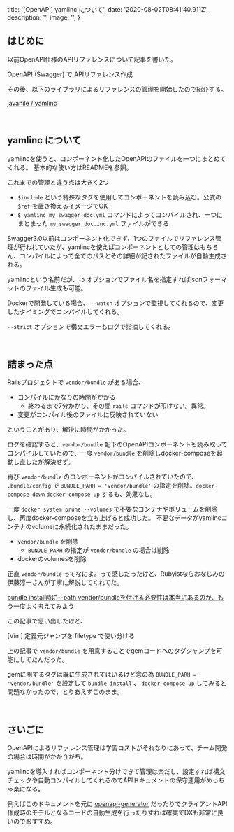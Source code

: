 
  title: '[OpenAPI] yamlinc について',
  date: '2020-08-02T08:41:40.911Z',
  description: '',
  image: '',
}

## はじめに

以前OpenAPI仕様のAPIリファレンスについて記事を書いた。

<Link href="/posts/20200614">OpenAPI (Swagger) で APIリファレンス作成</Link>

その後、以下のライブラリによるリファレンスの管理を開始したので紹介する。

[javanile / yamlinc](https://github.com/javanile/yamlinc)

<br />

## yamlinc について

yamlincを使うと、コンポーネント化したOpenAPIのファイルを一つにまとめてくれる。
基本的な使い方はREADMEを参照。

これまでの管理と違う点は大きく2つ

- `$include` という特殊なタグを使用してコンポーネントを読み込む。公式の `$ref` を置き換えるイメージでOK
- `$ yamlinc my_swagger_doc.yml` コマンドによってコンパイルされ、一つにまとまった `my_swagger_doc.inc.yml` ファイルができる

Swagger3.0以前はコンポーネント化できず、1つのファイルでリファレンス管理が行われていたが、yamlincを使えばコンポーネントとしての管理はもちろん、コンパイルによって全てのパスとその詳細が記されたファイルが自動生成される。

yamlincという名前だが、`-o` オプションでファイル名を指定すればjsonフォーマットのファイル生成も可能。

Dockerで開発している場合、 `--watch` オプションで監視してくれるので、変更したタイミングでコンパイルしてくれる。

`--strict` オプションで構文エラーもログで指摘してくれる。

<br />

## 詰まった点

Railsプロジェクトで `vendor/bundle` がある場合、

- コンパイルにかなりの時間がかかる
  - 終わるまで7分かかり、その間 `rails` コマンドが叩けない。異常。
- 変更がコンパイル後のファイルに反映されていない

ということがあり、解決に時間がかかった。

ログを確認すると、`vendor/bundle` 配下のOpenAPIコンポーネントも読み取ってコンパイルしていたので、一度 `vendor/bundle` を削除しdocker-composeを起動し直したが解決せず。

再び `vendor/bundle` のコンポーネントがコンパイルされていたので、 `.bundle/config` で `BUNDLE_PARH = 'vendor/bundle'` の指定を削除。`docker-compose down` `docker-compose up` するも、効果なし。

一度 `docker system prune --volumes` で不要なコンテナやボリュームを削除し、再度docker-composeを立ち上げると成功した。
不要なデータがyamlincコンテナのvolumeに永続化されたままだった。

- `vendor/bundle` を削除
  - `BUNDLE_PARH` の指定が `vendor/bundle` の場合は削除
- dockerのvolumesを削除

正直 `vendor/bundle` ってなによ。って感じだったけど、Rubyistならおなじみの伊藤淳一さんが丁寧に解説してくれてた。

[bundle install時に--path vendor/bundleを付ける必要性は本当にあるのか、もう一度よく考えてみよう](https://qiita.com/jnchito/items/99b1dbea1767a5095d85)

この記事で思い出したけど、

<Link href="/posts/20200720">[Vim] 定義元ジャンプを filetype で使い分ける</Link>

上の記事で `vendor/bundle` を用意することでgemコードへのタグジャンプを可能にしてたんだった。

gemに関するタグは既に生成されてはいるけど念の為 `BUNDLE_PARH = 'vendor/bundle'` を設定して `bundle install` 、 `docker-compose up` してみると問題なかったので、とりあえずこのまま。

<br />

## さいごに

OpenAPIによるリファレンス管理は学習コストがそれなりにあって、チーム開発の場合は時間がかかりがち。

yamlincを導入すればコンポーネント分けできて管理は楽だし、設定すれば構文チェックや自動コンパイルしてくれるのでAPIドキュメントの保守運用がめっちゃ楽になる。

例えばこのドキュメントを元に [openapi-generator](https://github.com/OpenAPITools/openapi-generator) だったりでクライアントAPI作成時のモデルとなるコードの自動生成を行ったりすれば確実でDXも非常に良いのでおすすめ。

<br />

